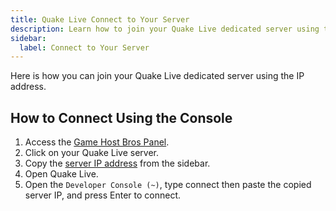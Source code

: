```yaml
---
title: Quake Live Connect to Your Server
description: Learn how to join your Quake Live dedicated server using the IP address.
sidebar:
  label: Connect to Your Server
---
```


Here is how you can join your Quake Live dedicated server using the IP address.

## How to Connect Using the Console

1. Access the [Game Host Bros Panel](https://panel.gamehostbros.com/).
2. Click on your Quake Live server.
3. Copy the [server IP address](https://www.youtube.com/watch?v=Ap7DtDF-wYg) from the sidebar.
4. Open Quake Live.
5. Open the `Developer Console (~)`, type connect then paste the copied server IP, and press Enter to connect.